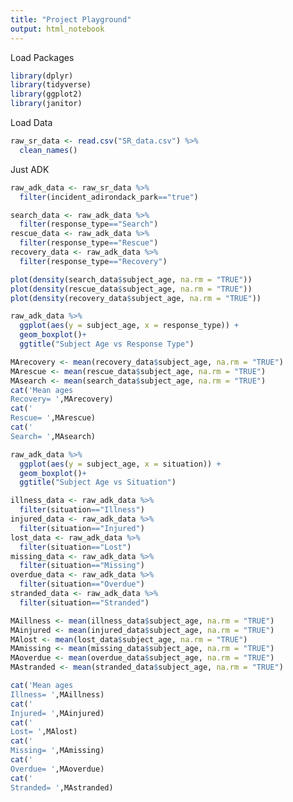 ```yaml
---
title: "Project Playground"
output: html_notebook
---
```



Load Packages
```r
library(dplyr)
library(tidyverse)
library(ggplot2)
library(janitor)
```


Load Data
```r
raw_sr_data <- read.csv("SR_data.csv") %>%
  clean_names()
```

Just ADK
```r
raw_adk_data <- raw_sr_data %>%
  filter(incident_adirondack_park=="true")

```

```r
search_data <- raw_adk_data %>%
  filter(response_type=="Search")
rescue_data <- raw_adk_data %>%
  filter(response_type=="Rescue")
recovery_data <- raw_adk_data %>%
  filter(response_type=="Recovery")
```
```r
plot(density(search_data$subject_age, na.rm = "TRUE"))
plot(density(rescue_data$subject_age, na.rm = "TRUE"))
plot(density(recovery_data$subject_age, na.rm = "TRUE"))
```

```r
raw_adk_data %>%
  ggplot(aes(y = subject_age, x = response_type)) +
  geom_boxplot()+
  ggtitle("Subject Age vs Response Type") 
```
```r
MArecovery <- mean(recovery_data$subject_age, na.rm = "TRUE")
MArescue <- mean(rescue_data$subject_age, na.rm = "TRUE")
MAsearch <- mean(search_data$subject_age, na.rm = "TRUE")
cat('Mean ages
Recovery= ',MArecovery)
cat('
Rescue= ',MArescue)
cat('
Search= ',MAsearch)
```
```r
raw_adk_data %>%
  ggplot(aes(y = subject_age, x = situation)) +
  geom_boxplot()+
  ggtitle("Subject Age vs Situation") 
```
```r
illness_data <- raw_adk_data %>%
  filter(situation=="Illness")
injured_data <- raw_adk_data %>%
  filter(situation=="Injured")
lost_data <- raw_adk_data %>%
  filter(situation=="Lost")
missing_data <- raw_adk_data %>%
  filter(situation=="Missing")
overdue_data <- raw_adk_data %>%
  filter(situation=="Overdue")
stranded_data <- raw_adk_data %>%
  filter(situation=="Stranded")

MAillness <- mean(illness_data$subject_age, na.rm = "TRUE")
MAinjured <- mean(injured_data$subject_age, na.rm = "TRUE")
MAlost <- mean(lost_data$subject_age, na.rm = "TRUE")
MAmissing <- mean(missing_data$subject_age, na.rm = "TRUE")
MAoverdue <- mean(overdue_data$subject_age, na.rm = "TRUE")
MAstranded <- mean(stranded_data$subject_age, na.rm = "TRUE")

cat('Mean ages
Illness= ',MAillness)
cat('
Injured= ',MAinjured)
cat('
Lost= ',MAlost)
cat('
Missing= ',MAmissing)
cat('
Overdue= ',MAoverdue)
cat('
Stranded= ',MAstranded)
```


